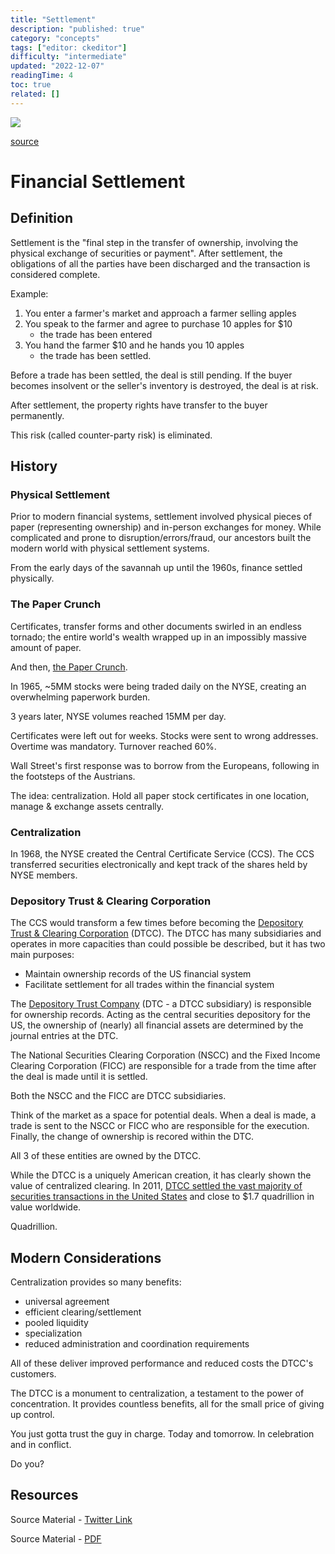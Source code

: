 ```yaml
---
title: "Settlement"
description: "published: true"
category: "concepts"
tags: ["editor: ckeditor"]
difficulty: "intermediate"
updated: "2022-12-07"
readingTime: 4
toc: true
related: []
---
```


![](/images/settlement-banner.jpg)

[source](https://www.southardfinancial.com/close-the-deal/)

# Financial Settlement

## Definition

Settlement is the "final step in the transfer of ownership, involving the physical exchange of securities or payment". After settlement, the obligations of all the parties have been discharged and the transaction is considered complete. 

Example: 

1.  You enter a farmer's market and approach a farmer selling apples
2.  You speak to the farmer and agree to purchase 10 apples for $10
    *   the trade has been entered
3.  You hand the farmer $10 and he hands you 10 apples
    *   the trade has been settled. 

Before a trade has been settled, the deal is still pending. If the buyer becomes insolvent or the seller's inventory is destroyed, the deal is at risk. 

After settlement, the property rights have transfer to the buyer permanently. 

This risk (called counter-party risk) is eliminated. 

## History

### Physical Settlement

Prior to modern financial systems, settlement involved physical pieces of paper (representing ownership) and in-person exchanges for money. While complicated and prone to disruption/errors/fraud, our ancestors built the modern world with physical settlement systems. 

From the early days of the savannah up until the 1960s, finance settled physically. 

### The Paper Crunch

Certificates, transfer forms and other documents swirled in an endless tornado; the entire world's wealth wrapped up in an impossibly massive amount of paper. 

And then, [the Paper Crunch](https://www.bis.org/publ/qtrpdf/r_qt0712z.htm). 

In 1965, ~5MM stocks were being traded daily on the NYSE, creating an overwhelming paperwork burden.

3 years later, NYSE volumes reached 15MM per day. 

Certificates were left out for weeks. Stocks were sent to wrong addresses. Overtime was mandatory. Turnover reached 60%. 

Wall Street's first response was to borrow from the Europeans, following in the footsteps of the Austrians. 

The idea: centralization. Hold all paper stock certificates in one location, manage & exchange assets centrally. 

### Centralization

In 1968, the NYSE created the Central Certificate Service (CCS). The CCS transferred securities electronically and kept track of the shares held by NYSE members. 

### Depository Trust & Clearing Corporation

The CCS would transform a few times before becoming the [Depository Trust & Clearing Corporation](https://en.wikipedia.org/wiki/Depository_Trust_%26_Clearing_Corporation) (DTCC). The DTCC has many subsidiaries and operates in more capacities than could possible be described, but it has two main purposes:

*   Maintain ownership records of the US financial system 
*   Facilitate settlement for all trades within the financial system

The [Depository Trust Company](https://en.wikipedia.org/wiki/Depository_Trust_Company) (DTC - a DTCC subsidiary) is responsible for ownership records. Acting as the central securities depository for the US, the ownership of (nearly) all financial assets are determined by the journal entries at the DTC. 

The National Securities Clearing Corporation (NSCC) and the Fixed Income Clearing Corporation (FICC) are responsible for a trade from the time after the deal is made until it is settled. 

Both the NSCC and the FICC are DTCC subsidiaries. 

Think of the market as a space for potential deals. When a deal is made, a trade is sent to the NSCC or FICC who are responsible for the execution. Finally, the change of ownership is recored within the DTC.

All 3 of these entities are owned by the DTCC.

While the DTCC is a uniquely American creation, it has clearly shown the value of centralized clearing. In 2011, [DTCC settled the vast majority of securities transactions in the United States](https://www.afr.com/companies/financial-services/quadrillion-dollar-corporation-at-the-heart-of-the-financial-system-20150707-gi6w7b) and close to $1.7 quadrillion in value worldwide. 

Quadrillion. 

## Modern Considerations

Centralization provides so many benefits: 

*   universal agreement 
*   efficient clearing/settlement 
*   pooled liquidity 
*   specialization 
*   reduced administration and coordination requirements

All of these deliver improved performance and reduced costs the DTCC's customers. 

The DTCC is a monument to centralization, a testament to the power of concentration. It provides countless benefits, all for the small price of giving up control. 

You just gotta trust the guy in charge. Today and tomorrow. In celebration and in conflict. 

Do you?

## Resources

Source Material - [Twitter Link](https://twitter.com/SalomonCrypto/status/1560052032509071360)

Source Material - [PDF](/twitter-pdf-2022-08-17_settlement.pdf)

